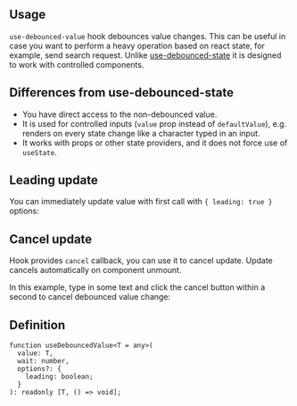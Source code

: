 

## Usage

`use-debounced-value` hook debounces value changes.
This can be useful in case you want to perform a heavy operation based on react state,
for example, send search request. Unlike [use-debounced-state](/hooks/use-debounced-state/) it
is designed to work with controlled components.

<Demo data={HooksDemos.useDebouncedValueUsage} />

## Differences from use-debounced-state

- You have direct access to the non-debounced value.
- It is used for controlled inputs (`value` prop instead of `defaultValue`), e.g. renders on every state change like a character typed in an input.
- It works with props or other state providers, and it does not force use of `useState`.

## Leading update

You can immediately update value with first call with `{ leading: true }` options:

<Demo data={HooksDemos.useDebouncedValueLeading} />

## Cancel update

Hook provides `cancel` callback, you can use it to cancel update.
Update cancels automatically on component unmount.

In this example, type in some text and click the cancel button
within a second to cancel debounced value change:

<Demo data={HooksDemos.useDebouncedValueCancel} />

## Definition

```tsx
function useDebouncedValue<T = any>(
  value: T,
  wait: number,
  options?: {
    leading: boolean;
  }
): readonly [T, () => void];
```
